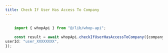 ```yaml
---
title: Check If User Has Access To Company
---
```


```typescript

	import { whopApi } from "@/lib/whop-api";

	const result = await whopApi.checkIfUserHasAccessToCompany({companyId: "biz_XXXXXXXX" // Required!,
userId: "user_XXXXXXXX",
});
	
```
